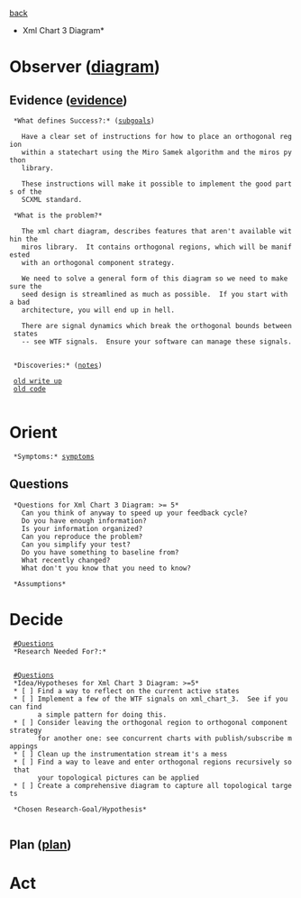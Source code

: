 [[subgoals.xml_to_miros|back]]
*Xml Chart 3 Diagram*
= Observer ([[local:C:/Vim8.1/.vim/ooda.pdf|diagram]]) = 
== Evidence ([[evidence.xml_chart_3_diagram|evidence]]) ==

  *What defines Success?:* ([[subgoals.xml_chart_3_diagram|subgoals]])
   
    Have a clear set of instructions for how to place an orthogonal region
    within a statechart using the Miro Samek algorithm and the miros python
    library.
    
    These instructions will make it possible to implement the good parts of the
    SCXML standard.
    
  *What is the problem?*
  
    The xml chart diagram, describes features that aren't available within the
    miros library.  It contains orthogonal regions, which will be manifested
    with an orthogonal component strategy.
    
    We need to solve a general form of this diagram so we need to make sure the
    seed design is streamlined as much as possible.  If you start with a bad
    architecture, you will end up in hell.
    
    There are signal dynamics which break the orthogonal bounds between states
    -- see WTF signals.  Ensure your software can manage these signals.
    

  *Discoveries:* ([[notes.xml_chart_3_diagram|notes]])
  
  [[file:///C:/github/miros/docs/othogonalregions.html|old write up]]
  [[https://github.com/aleph2c/miros/blob/master/examples/xml_chart.py|old code]]
  
= Orient =
  *Symptoms:* [[symptoms.xml_chart_3_diagram|symptoms]]

== Questions ==
  *Questions for Xml Chart 3 Diagram: >= 5*
    Can you think of anyway to speed up your feedback cycle?
    Do you have enough information?
    Is your information organized?
    Can you reproduce the problem?
    Can you simplify your test?
    Do you have something to baseline from?
    What recently changed?
    What don't you know that you need to know?
  
  *Assumptions*

= Decide =
  [[#Questions]]
  *Research Needed For?:*
    

  [[#Questions]]
  *Idea/Hypotheses for Xml Chart 3 Diagram: >=5*
  * [ ] Find a way to reflect on the current active states
  * [ ] Implement a few of the WTF signals on xml_chart_3.  See if you can find
        a simple pattern for doing this.
  * [ ] Consider leaving the orthogonal region to orthogonal component strategy
        for another one: see concurrent charts with publish/subscribe mappings
  * [ ] Clean up the instrumentation stream it's a mess
  * [ ] Find a way to leave and enter orthogonal regions recursively so that
        your topological pictures can be applied
  * [ ] Create a comprehensive diagram to capture all topological targets

  *Chosen Research-Goal/Hypothesis*
    

== Plan ([[plan.xml_chart_3_diagram|plan]]) ==

= Act =
  

